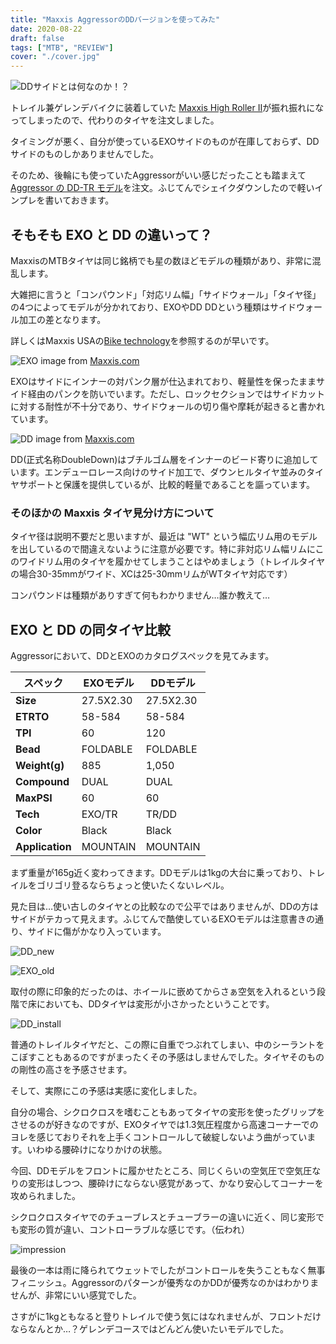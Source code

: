 ```yaml
---
title: "Maxxis AggressorのDDバージョンを使ってみた"
date: 2020-08-22
draft: false
tags: ["MTB", "REVIEW"]
cover: "./cover.jpg"
---
```


![DDサイドとは何なのか！？](./try_dd.jpg)

トレイル兼ゲレンデバイクに装着していた [Maxxis High Roller II](https://www.chainreactioncycles.com/jp/ja/maxxis-high-roller-ii-mtb-%E3%82%BF%E3%82%A4%E3%83%A4-tr-/rp-prod133186)が振れ振れになってしまったので、代わりのタイヤを注文しました。

タイミングが悪く、自分が使っているEXOサイドのものが在庫しておらず、DDサイドのものしかありませんでした。

そのため、後輪にも使っていたAggressorがいい感じだったことも踏まえて[Aggressor の DD-TR モデル](https://www.chainreactioncycles.com/jp/ja/maxxis-aggressor-mtb-%E3%82%BF%E3%82%A4%E3%83%A4-tr-dd-/rp-prod149597)を注文。ふじてんでシェイクダウンしたので軽いインプレを書いておきます。

## そもそも EXO と DD の違いって？

MaxxisのMTBタイヤは同じ銘柄でも星の数ほどモデルの種類があり、非常に混乱します。

大雑把に言うと「コンパウンド」「対応リム幅」「サイドウォール」「タイヤ径」の4つによってモデルが分かれており、EXOやDD
DDという種類はサイドウォール加工の差となります。

詳しくはMaxxis USAの[Bike technology](https://www.maxxis.com/technology/bike-technology)を参照するのが早いです。

![EXO](./exo-protection.jpg)
image from [Maxxis.com](https://www.maxxis.com/)

EXOはサイドにインナーの対パンク層が仕込まれており、軽量性を保ったままサイド経由のパンクを防いでいます。ただし、ロックセクションではサイドカットに対する耐性が不十分であり、サイドウォールの切り傷や摩耗が起きると書かれています。

![DD](./doubledown-protection.jpg)
image from [Maxxis.com](https://www.maxxis.com/)

DD(正式名称DoubleDown)はブチルゴム層をインナーのビード寄りに追加しています。エンデューロレース向けのサイド加工で、ダウンヒルタイヤ並みのタイヤサポートと保護を提供しているが、比較的軽量であることを謳っています。

### そのほかの Maxxis タイヤ見分け方について

タイヤ径は説明不要だと思いますが、最近は "WT" という幅広リム用のモデルを出しているので間違えないように注意が必要です。特に非対応リム幅リムにこのワイドリム用のタイヤを履かせてしまうことはやめましょう（トレイルタイヤの場合30-35mmがワイド、XCは25-30mmリムがWTタイヤ対応です）

コンパウンドは種類がありすぎて何もわかりません…誰か教えて…

## EXO と DD の同タイヤ比較

Aggressorにおいて、DDとEXOのカタログスペックを見てみます。

| スペック        | EXOモデル | DDモデル  |
|-----------------|-----------|-----------|
| **Size**        | 27.5X2.30 | 27.5X2.30 |
| **ETRTO**       | 58-584    | 58-584    |
| **TPI**         | 60        | 120       |
| **Bead**        | FOLDABLE  | FOLDABLE  |
| **Weight(g)**   | 885       | 1,050     |
| **Compound**    | DUAL      | DUAL      |
| **MaxPSI**      | 60        | 60        |
| **Tech**        | EXO/TR    | TR/DD     |
| **Color**       | Black     | Black     |
| **Application** | MOUNTAIN  | MOUNTAIN  |

まず重量が165g近く変わってきます。DDモデルは1kgの大台に乗っており、トレイルをゴリゴリ登るならちょっと使いたくないレベル。

見た目は…使い古しのタイヤとの比較なので公平ではありませんが、DDの方はサイドがテカって見えます。ふじてんで酷使しているEXOモデルは注意書きの通り、サイドに傷がかなり入っています。

![DD_new](./dd_new.jpg)

![EXO_old](./exo_old.jpg)

取付の際に印象的だったのは、ホイールに嵌めてからさぁ空気を入れるという段階で床においても、DDタイヤは変形が小さかったということです。

![DD_install](./dd_install.jpg)

普通のトレイルタイヤだと、この際に自重でつぶれてしまい、中のシーラントをこぼすこともあるのですがまったくその予感はしませんでした。タイヤそのものの剛性の高さを予感させます。

そして、実際にこの予感は実感に変化しました。

自分の場合、シクロクロスを嗜むこともあってタイヤの変形を使ったグリップをさせるのが好きなのですが、EXOタイヤでは1.3気圧程度から高速コーナーでのヨレを感じておりそれを上手くコントロールして破綻しないよう曲がっています。いわゆる腰砕けになりかけの状態。

今回、DDモデルをフロントに履かせたところ、同じくらいの空気圧で空気圧なりの変形はしつつ、腰砕けにならない感覚があって、かなり安心してコーナーを攻められました。

シクロクロスタイヤでのチューブレスとチューブラーの違いに近く、同じ変形でも変形の質が違い、コントローラブルな感じです。（伝われ）

![impression](./wet_try.jpg)

最後の一本は雨に降られてウェットでしたがコントロールを失うこともなく無事フィニッシュ。Aggressorのパターンが優秀なのかDDが優秀なのかはわかりませんが、非常にいい感覚でした。

さすがに1kgともなると登りトレイルで使う気にはなれませんが、フロントだけならなんとか…？ゲレンデコースではどんどん使いたいモデルでした。

<LinkBox isAmazonLink url="https://www.amazon.co.jp/dp/B01D2ZFFCM/" />
